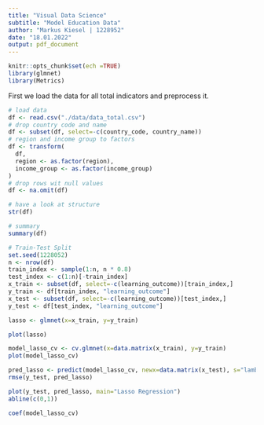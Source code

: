 ```yaml
---
title: "Visual Data Science"
subtitle: "Model Education Data"
author: "Markus Kiesel | 1228952"
date: "18.01.2022"
output: pdf_document
---
```


```r
knitr::opts_chunk$set(ech =TRUE)
library(glmnet)
library(Metrics)
```

First we load the data for all total indicators and preprocess it.

```r
# load data
df <- read.csv("./data/data_total.csv")
# drop country code and name
df <- subset(df, select=-c(country_code, country_name))
# region and income group to factors
df <- transform(
  df,
  region <- as.factor(region),
  income_group <- as.factor(income_group)
)
# drop rows wit null values
df <- na.omit(df)

# have a look at structure
str(df)

# summary
summary(df)

# Train-Test Split
set.seed(1228052)
n <- nrow(df)
train_index <- sample(1:n, n * 0.8)
test_index <- c(1:n)[-train_index]
x_train <- subset(df, select=-c(learning_outcome))[train_index,]
y_train <- df[train_index, "learning_outcome"]
x_test <- subset(df, select=-c(learning_outcome))[test_index,]
y_test <- df[test_index, "learning_outcome"]
```


```r
lasso <- glmnet(x=x_train, y=y_train)
```

```r
plot(lasso)
```

```r
model_lasso_cv <- cv.glmnet(x=data.matrix(x_train), y=y_train)
plot(model_lasso_cv)
```

```r
pred_lasso <- predict(model_lasso_cv, newx=data.matrix(x_test), s="lambda.1se")
rmse(y_test, pred_lasso)

```

```r
plot(y_test, pred_lasso, main="Lasso Regression")
abline(c(0,1))
```

```r
coef(model_lasso_cv)
```

```r

```

```r

```

```r

```

```r

```

```r

```

```r

```

```r

```

```r

```

```r

```

```r

```

```r

```

```r

```

```r

```

```r

```

```r

```

```r

```

```r

```

```r

```

```r

```


</div></pre>